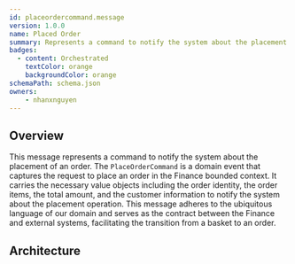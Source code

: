 ```yaml
---
id: placeordercommand.message
version: 1.0.0
name: Placed Order
summary: Represents a command to notify the system about the placement of an order
badges:
  - content: Orchestrated
    textColor: orange
    backgroundColor: orange
schemaPath: schema.json
owners:
    - nhanxnguyen
---
```


## Overview

This message represents a command to notify the system about the placement of an order. The `PlaceOrderCommand` is a domain event that captures the request to place an order in the Finance bounded context. It carries the necessary value objects including the order identity, the order items, the total amount, and the customer information to notify the system about the placement operation. This message adheres to the ubiquitous language of our domain and serves as the contract between the Finance and external systems, facilitating the transition from a basket to an order.

## Architecture

<NodeGraph />
